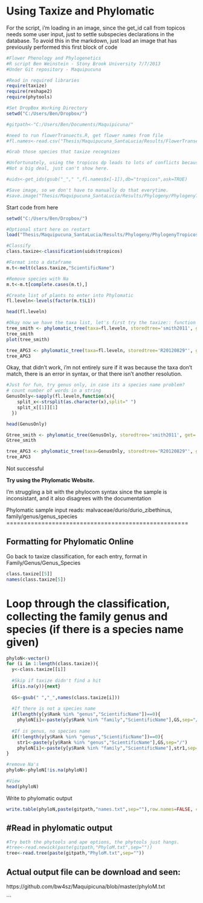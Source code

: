 Using Taxize and Phylomatic
========================================================

For the script, i'm loading in an image, since the get_id call from topicos needs some user input, just to settle subspecies declarations in the database.
To avoid this in the markdown, just load an image that has previously performed this first block of code

```r
#Flower Phenology and Phylogenetics
#R script Ben Weinstein - Stony Brook University 7/7/2013
#Under Git repository - Maquipucuna

#Read in required libraries
require(taxize)
require(reshape2)
require(phytools)

#Set DropBox Working Directory
setwd("C:/Users/Ben/Dropbox/")

#gitpath<-"C:/Users/Ben/Documents/Maquipicuna/"

#need to run flowerTransects.R, get flower names from file
#fl.names<-read.csv("Thesis/Maquipucuna_SantaLucia/Results/FlowerTransects/Iplant_Names.txt",row.names=1)

#Grab those species that taxize recognizes

#Unfortunately, using the tropicos dp leads to lots of conflicts because of the number of subspecies, we just want rank = sp.
#Not a big deal, just can't show here.

#uids<-get_ids(gsub("_"," ",fl.names$x[-1]),db="tropicos",ask=TRUE)

#Save image, so we don't have to manually do that everytime.
#save.image("Thesis/Maquipucuna_SantaLucia/Results/Phylogeny/PhylogenyTropicos.Rdata")
```

Start code from here

```r
setwd("C:/Users/Ben/Dropbox/")

#Optional start here on restart
load("Thesis/Maquipucuna_SantaLucia/Results/Phylogeny/PhylogenyTropicos.Rdata")

#Classify
class.taxize<-classification(uids$tropicos)

#Format into a dataframe
m.t<-melt(class.taxize,"ScientificName")

#Remove species with Na
m.t<-m.t[complete.cases(m.t),]

#Create list of plants to enter into Phylomatic
fl.leveln<-levels(factor(m.t$L1))

head(fl.leveln)

#Okay now we have the taxa list, let's first try the taxize:: function to access the phylomatic API
tree_smith <- phylomatic_tree(taxa=fl.leveln, storedtree='smith2011', get='POST',clean=TRUE)
tree_smith
plot(tree_smith)

tree_APG3 <- phylomatic_tree(taxa=fl.leveln, storedtree='R20120829"', get='POST',clean=TRUE)
tree_APG3
```

Okay, that didn't work, i'm not entirely sure if it was because the taxa don't match, there is an error in syntax, or that there isn't another resolution.

```r
#Just for fun, try genus only, in case its a species name problem?
# count number of words in a string
GenusOnly<-sapply(fl.leveln,function(x){
    split_x<-strsplit(as.character(x),split=" ")
    split_x[[1]][1]
  })

head(GenusOnly)

Gtree_smith <- phylomatic_tree(GenusOnly, storedtree='smith2011', get='POST',clean=TRUE)
Gtree_smith

tree_APG3 <- phylomatic_tree(taxa=GenusOnly, storedtree='R20120829"', get='POST',clean=TRUE)
tree_APG3
```

Not successful

**Try using the Phylomatic Website.**

I'm struggling a bit with the phylocom syntax since the sample is inconsistant, and it also disagrees with the documentation

Phylomatic sample input reads: malvaceae/durio/durio_zibethinus,
family/genus/genus_species
====================================================

Formatting for Phylomatic Online
---------------------------------

Go back to taxize classification, for each entry, format in Family/Genus/Genus_Species
```r
class.taxize[[5]]
names(class.taxize[5])
```

Loop through the classification, collecting the family genus and species (if there is a species name given)
===========

```r
phyloN<-vector()
for (i in 1:length(class.taxize)){
  y<-class.taxize[[i]]  
  
  #Skip if taxize didn't find a hit
  if(is.na(y)){next}
  
  GS<-gsub(" ","_",names(class.taxize[i]))
  
  #If there is not a species name
  if(length(y[y$Rank %in% "genus","ScientificName"])==0){
    phyloN[i]<-paste(y[y$Rank %in% "family","ScientificName"],GS,sep="/")}
  
  #If is genus, no species name
  if(!length(y[y$Rank %in% "genus","ScientificName"])==0){
    str1<-paste(y[y$Rank %in% "genus","ScientificName"],GS,sep="/")
    phyloN[i]<-paste(y[y$Rank %in% "family","ScientificName"],str1,sep="/")}
}

#remove Na's
phyloN<-phyloN[!is.na(phyloN)]

#View
head(phyloN)
```

Write to phylomatic output
```r
write.table(phyloN,paste(gitpath,"names.txt",sep=""),row.names=FALSE, col.names=FALSE,quote=FALSE)
```

#Read in phylomatic output 
---------------------------

```r
#Try both the phytools and ape options, the phytools just hangs.
#tree<-read.newick(paste(gitpath,"PhyloM.txt",sep=""))
tree<-read.tree(paste(gitpath,"PhyloM.txt",sep=""))
```


Actual output file can be download and seen: 
------------------------------------
https://github.com/bw4sz/Maquipicuna/blob/master/phyloM.txt

```
